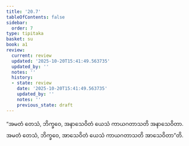```yaml
---
title: '20.7'
tableOfContents: false
sidebar:
  order: 7
type: tipitaka
basket: su
book: a1
review:
  current: review
  updated: '2025-10-20T15:41:49.563735'
  updated_by: ''
  notes: ''
  history:
  - state: review
    date: '2025-10-20T15:41:49.563735'
    updated_by: ''
    notes: ''
    previous_state: draft
---
```



<DynamicBreadcrumb />


<ReviewStatus review={frontmatter.review} showDetails={true} />

<HypothesisAnnotation frontmatter={frontmatter} />

<Division number="606" book="a1" e="ch" v="15" p="47">

<Paragraph number="475" book="a1">
“အမတံ တေသံ, ဘိက္ခဝေ, အနာသေဝိတံ ယေသံ ကာယဂတာသတိ အနာသေဝိတာ. အမတံ တေသံ, ဘိက္ခဝေ, အာသေဝိတံ ယေသံ ကာယဂတာသတိ အာသေဝိတာ”တိ.
</Paragraph>
</Division>